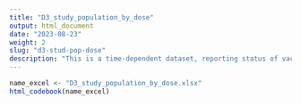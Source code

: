 ```yaml
---
title: "D3_study_population_by_dose"
output: html_document
date: "2023-08-23"
weight: 2
slug: "d3-stud-pop-dose"
description: "This is a time-dependent dataset, reporting status of vaccination in periods of time: each person is observed as many times as the vaccines they have received + the time since baseline. Moreover, date of first covid infection ever is stored"
---
```


```r
name_excel <- "D3_study_population_by_dose.xlsx"
html_codebook(name_excel)
```
